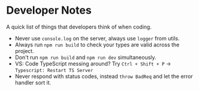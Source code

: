 
# Developer Notes

A quick list of things that developers think of when coding.

- Never use `console.log` on the server, always use `logger` from utils.
- Always run `npm run build` to check your types are valid across the project.
- Don't run `npm run build` and `npm run dev` simultaneously.
- VS: Code TypeScript messing around? Try `Ctrl + Shift + P` -> `Typescript: Restart TS Server`
- Never respond with status codes, instead `throw BadReq` and let the error handler sort it.

